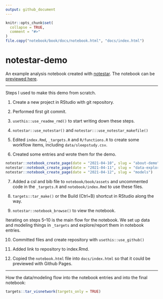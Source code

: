 ```yaml
---
output: github_document
---
```


<!-- README.md is generated from README.Rmd. Please edit that file -->

```r
knitr::opts_chunk$set(
  collapse = TRUE,
  comment = "#>"
)
file.copy("notebook/book/docs/notebook.html", "docs/index.html")
```

# notestar-demo

<!-- badges: start -->
<!-- badges: end -->

An example analysis notebook created with
[notestar](https://github.com/tjmahr/notestar). The notebook can be [previewed
here](http://www.tjmahr.com/notestar-demo/index.html).

***

Steps I used to make this demo from scratch.

1.  Create a new project in RStudio with git repository.

2.  Performed first git commit.

3.  `usethis::use_readme_rmd()` to start writing down these steps.

4.  `notestar::use_notestar()` and `notestar:::use_notestar_makefile()`

5.  Edited `index.Rmd`, `_targets.R` and `R/functions.R` to create some workflow
    items, including `data/sleepstudy.csv`.

6.  Created some entries and wrote them for the demo.

``` r
notestar::notebook_create_page(date = "2021-04-10", slug = "about-demo")
notestar::notebook_create_page(date = "2021-04-11", slug = "data-exploration")
notestar::notebook_create_page(date = "2021-04-12", slug = "models")
```

7.  Added a csl and bib file to `notebook/book/assets` and uncommented code in
    the `_targets.R` and `notebook/index.Rmd` to use these files.
    
8.  `targets::tar_make()` or the Build (Ctrl+B) shortcut in RStudio along the
    way.

9.  `notestar::notebook_browse()` to view the notebook.

Iterating on steps 5--10 is the main flow for the notebook. We set up data and
modeling things in `_targets` and explore/report them in notebook entries.

10. Committed files and create repository with `usethis::use_github()`

11. Added link to repository to index.Rmd.

12. Copied the `notebook.html` file into `docs/index.html` so that it could be 
    previewed with Github Pages.

*** 

How the data/modeling flow into the notebook entries and into the final
notebook:

```r
targets::tar_visnetwork(targets_only = TRUE)
```
